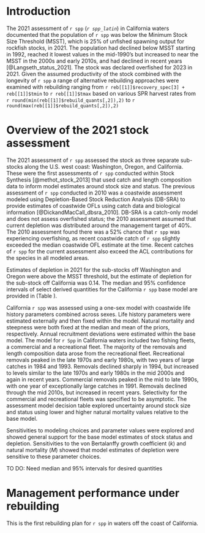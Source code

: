 # Introduction

The 2021 assessment of `r spp` (_`r spp_latin`_) in California waters documented that the population of `r spp` was below the Minimum Stock Size Threshold (MSST), which is 25% of unfished spawning output for rockfish stocks, in 2021. The population had declined below MSST starting in 1992, reached it lowest values in the mid-1990's but increased to near the MSST in the 2000s and early 2010s, and had declined in recent years [@Langseth_status_2021]. The stock was declared overfished for 2023 in 2021. Given the assumed productivity of the stock combined with the longevity of `r spp` a range of alternative rebuilding approaches were examined with rebuilding ranging from `r reb[[1]]$recovery_spec[3] + reb[[1]]$tmin ` to `r reb[[1]]$tmax ` based on various SPR harvest rates from `r round(min(reb[[1]]$rebuild_quants[,2]),2) ` to `r round(max(reb[[1]]$rebuild_quants[,2]),2) `


# Overview of the 2021 stock assessment

The 2021 assessment of `r spp` assessed the stock as three separate sub-stocks along the U.S. west coast: Washington, Oregon, and California. These were the first assessments of `r spp` conducted within Stock Synthesis [@methot_stock_2013] that used catch and length composition data to inform model estimates around stock size and status. The previous assessment of `r spp` conducted in 2010 was a coastwide assessment modeled using Depletion-Based Stock Reduction Analysis (DB-SRA) to provide estimates of coastwide OFLs using catch data and biological information [@DickandMacCall_dbsra_2010]. DB-SRA is a catch-only model and does not assess overfished status; the 2010 assessment assumed that current depletion was distributed around the management target of 40%. The 2010 assessment found there was a 52% chance that `r spp` was experiencing overfishing, as recent coastwide catch of `r spp` slightly exceeded the median coastwide OFL estimate at the time. Recent catches of `r spp` for the current assessment also exceed the ACL contributions for the species in all modeled areas. 

Estimates of depletion in 2021 for the sub-stocks off Washington and Oregon were above the MSST threshold, but the estimate of depletion for the sub-stock off California was 0.14. The median and 95% confidence intervals of select derived quantities for the California `r spp` base model are provided in (Table \ref{tab:model-summary}).

California `r spp` was assessed using a one-sex model with coastwide life history parameters combined across sexes. Life history parameters were estimated externally and then fixed within the model. Natural mortality and steepness were both fixed at the median and mean of the priors, respectively. Annual recruitment deviations were estimated within the base model. The model for `r Spp` in California waters included two fishing fleets, a commercial and a recreational fleet. The majority of the removals and length composition data arose from the recreational fleet. Recreational removals peaked in the late 1970s and early 1980s, with two years of large catches in 1984 and 1993. Removals declined sharply in 1994, but increased to levels similar to the late 1970s and early 1980s in the mid 2000s and again in recent years. Commercial removals peaked in the mid to late 1990s, with one year of exceptionally large catches in 1991. Removals declined through the mid 2010s, but increased in recent years. Selectivity for the commercial and recreational fleets was specified to be asymptotic. The assessment model decision table explored uncertainty around stock size and status using lower and higher natural mortality values relative to the base model.

Sensitivities to modeling choices and parameter values were explored and showed general support for the base model estimates of stock status and depletion. Sensitivities to the von Bertalanffy growth coefficient ($k$) and natural mortality ($M$) showed that model estimates of depletion were sensitive to these parameter choices.  

TO DO: Need median and 95% intervals for desired quantities

# Management performance under rebuilding

This is the first rebuilding plan for `r spp` in waters off the coast of California.


